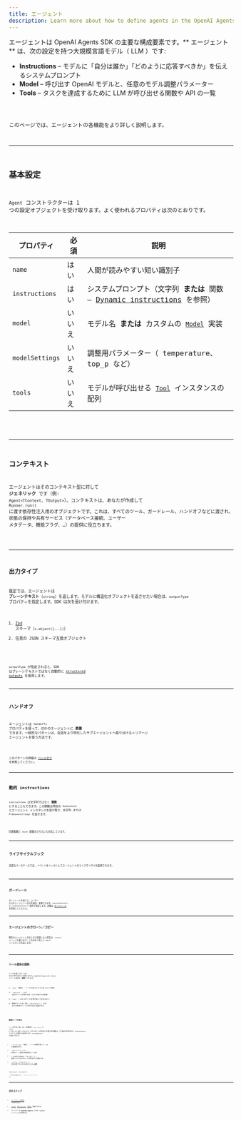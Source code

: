 ```yaml
---
title: エージェント
description: Learn more about how to define agents in the OpenAI Agents SDK for JavaScript / TypeScript
---
```



エージェントは OpenAI Agents SDK の主要な構成要素です。** エージェント ** は、次の設定を持つ大規模言語モデル（ LLM ）です:

- **Instructions** – モデルに「自分は誰か」「どのように応答すべきか」を伝えるシステムプロンプト
- **Model** – 呼び出す OpenAI モデルと、任意のモデル調整パラメーター
- **Tools** – タスクを達成するために LLM が呼び出せる関数や API の一覧

<Code lang="typescript" code={simpleAgent} title="基本のエージェント定義" />

このページでは、エージェントの各機能をより詳しく説明します。

---

## 基本設定

`Agent` コンストラクターは 1 つの設定オブジェクトを受け取ります。よく使われるプロパティは次のとおりです。

| プロパティ      | 必須   | 説明                                                                                                |
| --------------- | ------ | --------------------------------------------------------------------------------------------------- |
| `name`          | はい   | 人間が読みやすい短い識別子                                                                          |
| `instructions`  | はい   | システムプロンプト（文字列 **または** 関数 – [Dynamic instructions](#dynamic-instructions) を参照） |
| `model`         | いいえ | モデル名 **または** カスタムの [`Model`](/openai-agents-js/openai/agents/interfaces/model/) 実装    |
| `modelSettings` | いいえ | 調整用パラメーター（ temperature、top_p など）                                                      |
| `tools`         | いいえ | モデルが呼び出せる [`Tool`](/openai-agents-js/openai/agents/type-aliases/tool/) インスタンスの配列  |

<Code
  lang="typescript"
  code={agentWithTools}
  title="ツール付きのエージェント"
/>

---

## コンテキスト

エージェントはそのコンテキスト型に対して **ジェネリック** です（例: `Agent<TContext, TOutput>`）。コンテキストは、あなたが作成して `Runner.run()` に渡す依存性注入用のオブジェクトです。これは、すべてのツール、ガードレール、ハンドオフなどに渡され、状態の保持や共有サービス（データベース接続、ユーザー メタデータ、機能フラグ、…）の提供に役立ちます。

<Code
  lang="typescript"
  code={agentWithContext}
  title="コンテキスト付きのエージェント"
/>

---

## 出力タイプ

既定では、エージェントは **プレーンテキスト**（`string`）を返します。モデルに構造化オブジェクトを返させたい場合は、`outputType` プロパティを指定します。SDK は次を受け付けます。

1. [Zod](https://github.com/colinhacks/zod) スキーマ（`z.object({...})`）
2. 任意の JSON スキーマ互換オブジェクト

<Code
  lang="typescript"
  code={agentWithAodOutputType}
  title="Zod による構造化出力"
/>

`outputType` が指定されると、SDK はプレーンテキストではなく自動的に
[structured outputs](https://platform.openai.com/docs/guides/structured-outputs) を使用します。

---

## ハンドオフ

エージェントは `handoffs` プロパティを使って、ほかのエージェントに **委譲** できます。一般的なパターンは、会話をより特化したサブエージェントへ振り分けるトリアージ エージェントを使う方法です。

<Code
  lang="typescript"
  code={agentWithHandoffs}
  title="ハンドオフ対応のエージェント"
/>

このパターンの詳細は [ハンドオフ](/openai-agents-js/ja/guides/handoffs) を参照してください。

---

## 動的 instructions

`instructions` は文字列ではなく **関数** にすることもできます。この関数は現在の `RunContext` とエージェント インスタンスを受け取り、文字列 _または_ `Promise<string>` を返せます。

<Code
  lang="typescript"
  code={agentWithDynamicInstructions}
  title="動的 instructions を使うエージェント"
/>

同期関数と `async` 関数のどちらにも対応しています。

---

## ライフサイクルフック

高度なユースケースでは、イベントをリッスンしてエージェントのライフサイクルを監視できます。

<Code
  lang="typescript"
  code={agentWithLifecycleHooks}
  title="ライフサイクルフックを使うエージェント"
/>

---

## ガードレール

ガードレールを使うと、ユーザー 入力やエージェント出力を検証・変換できます。`inputGuardrails` と `outputGuardrails` 配列で設定します。詳細は
[ガードレール](/openai-agents-js/ja/guides/guardrails) を参照してください。

---

## エージェントのクローン／コピー

既存のエージェントを少しだけ変更したい場合は、`clone()` メソッドを使います。これは全く新しい `Agent` インスタンスを返します。

<Code
  lang="typescript"
  code={agentCloning}
  title="エージェントのクローン作成"
/>

---

## ツール使用の強制

ツールを渡しても LLM が必ず呼び出すとは限りません。`modelSettings.tool_choice` でツール使用を **強制** できます。

1. `'auto'`（既定）– ツールを使うかどうかは LLM が決定
2. `'required'` – LLM は必ずツールを呼び出す（どれを使うかは任意）
3. `'none'` – LLM はツールを呼び出してはならない
4. 特定のツール名（例: `'calculator'`）– LLM はその特定のツールを呼び出す必要がある

<Code lang="typescript" code={agentForcingToolUse} title="ツール使用の強制" />

### 無限ループの防止

ツール呼び出し後、SDK は自動的に `tool_choice` を `'auto'` にリセットします。これにより、モデルがツール呼び出しを繰り返す無限ループに陥るのを防ぎます。`resetToolChoice` フラグでこの動作を上書きするか、`toolUseBehavior` を設定できます。

- `'run_llm_again'`（既定）– ツールの結果を使って LLM を再度実行する
- `'stop_on_first_tool'` – 最初のツール結果を最終回答として扱う
- `{ stopAtToolNames: ['my_tool'] }` – 指定したいずれかのツールが呼ばれたら停止する
- `(context, toolResults) => ...` – 実行を終了すべきかを返すカスタム関数

```typescript
const agent = new Agent({
  ...,
  toolUseBehavior: 'stop_on_first_tool',
});
```

---

## 次のステップ

- [エージェントの実行](/openai-agents-js/ja/guides/running-agents) の方法を学ぶ
- [ツール](/openai-agents-js/ja/guides/tools)、[ガードレール](/openai-agents-js/ja/guides/guardrails)、[モデル](/openai-agents-js/ja/guides/models) を掘り下げる
- サイドバーの **@openai/agents** にある TypeDoc リファレンスを参照する
